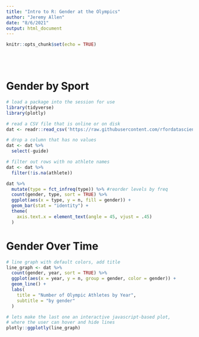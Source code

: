 ```yaml
---
title: "Intro to R: Gender at the Olympics"
author: "Jeremy Allen"
date: "8/6/2021"
output: html_document
---
```


```r
knitr::opts_chunk$set(echo = TRUE)
```

<br>
<br>  

# Gender by Sport

```r

# load a package into the session for use
library(tidyverse)
library(plotly)

# read a CSV file that is online or on disk
dat <- readr::read_csv('https://raw.githubusercontent.com/rfordatascience/tidytuesday/master/data/2021/2021-08-03/athletes.csv')

```

```r

# drop a column that has no values
dat <- dat %>% 
  select(-guide)

# filter out rows with no athlete names
dat <- dat %>% 
  filter(!is.na(athlete))


```

```r

dat %>%
  mutate(type = fct_infreq(type)) %>% #reorder levels by freq
  count(gender, type, sort = TRUE) %>% 
  ggplot(aes(x = type, y = n, fill = gender)) +
  geom_bar(stat = "identity") +
  theme(
    axis.text.x = element_text(angle = 45, vjust = .45)
  )

```

# Gender Over Time

```r

# line graph with default colors, add title
line_graph <- dat %>% 
  count(gender, year, sort = TRUE) %>% 
  ggplot(aes(x = year, y = n, group = gender, color = gender)) +
  geom_line() +
  labs(
    title = "Number of Olympic Athletes by Year",
    subtitle = "by gender"
  )

# lets make the last one an interactive javascript-based plot,
# where the user can hover and hide lines
plotly::ggplotly(line_graph)

```

